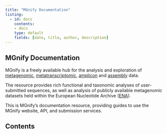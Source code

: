 ```yaml
---
title: "MGnify Documentation"
listing:
  - id: docs
    contents: 
    - docs
    type: default
    fields: [date, title, author, description]
---
```


## MGnify Documentation
MGnify is a freely available hub for the analysis and exploration of [metagenomic](glossary.md#term-Metagenomic), [metatranscriptomic](glossary.md#term-Metatranscriptomic), [amplicon](glossary.md#term-Amplicon) and [assembly](glossary.md#term-Assembly) data. 

The resource provides rich functional and taxonomic analyses of user-submitted sequences, as well as analysis of publicly available metagenomic datasets held within the European Nucleotide Archive ([ENA](https://www.ebi.ac.uk/ena)).

This is MGnify's documentation resource, providing guides to use the MGnify website, API, and submission services.


## Contents
:::{#docs}
:::

